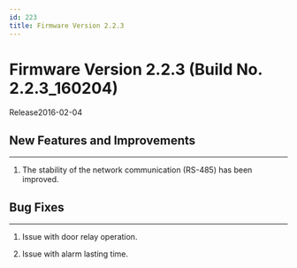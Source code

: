 ```yaml
---
id: 223
title: Firmware Version 2.2.3
---
```


# Firmware Version 2.2.3 (Build No. 2.2.3_160204)

Release<Separator/>2016-02-04

## New Features and Improvements

---

1. The stability of the network communication (RS-485) has been improved.

## Bug Fixes

---

1. Issue with door relay operation.

1. Issue with alarm lasting time.